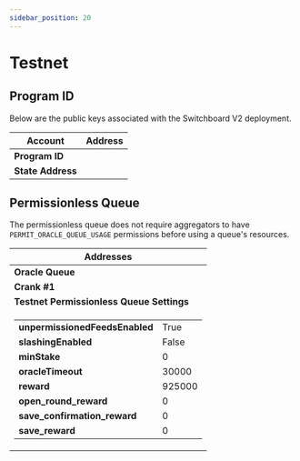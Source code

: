 ```yaml
---
sidebar_position: 20
---
```



# Testnet

## Program ID

Below are the public keys associated with the Switchboard V2 deployment.

<table>
  <thead>
    <tr>
      <th>Account</th>
      <th>Address</th>
    </tr>
  </thead>
  <tbody>
    <tr>
      <td>
        <b>Program ID</b>
      </td>
      <td>
        <PublicKeyButton publicKey="0xb91d3fef0eeb4e685dc85e739c7d3e2968784945be4424e92e2f86e2418bf271" />
      </td>
    </tr>
    <tr>
      <td>
        <b>State Address</b>
      </td>
      <td>
        <PublicKeyButton publicKey="0xb91d3fef0eeb4e685dc85e739c7d3e2968784945be4424e92e2f86e2418bf271" />
      </td>
    </tr>
  </tbody>
</table>

## Permissionless Queue

The permissionless queue does not require aggregators to have
`PERMIT_ORACLE_QUEUE_USAGE` permissions before using a queue's resources.

<table>
  <thead>
    <tr>
      <th colspan="2">Addresses</th>
    </tr>
  </thead>
  <tbody>
    <tr>
      <td>
        <b>Oracle Queue</b>
      </td>
      <td>
        <PublicKeyButton publicKey="0x9190d0fad0520ef650caa1ef8bd89da660d6eb617feabd618039b9c6bf11e802" />
      </td>
    </tr>
    <tr>
      <td>
        <b>Crank #1</b>
      </td>
      <td>
        <PublicKeyButton publicKey="0xd08a5107feb5f2df15c913702b0969ae4e22b3653a98c14fcd5e9e00cf8a039d" />
      </td>
    </tr>
    <tr>
      <td colspan="2">
        <div className="centeredText">
          <b>Testnet Permissionless Queue Settings</b>
        </div>
      </td>
    </tr>
    <tr>
      <td colspan="2">
        <table className="table_no_border">
          <tr>
            <td>
              <b>unpermissionedFeedsEnabled</b>
            </td>
            <td>True</td>
          </tr>
          <tr>
            <td>
              <b>slashingEnabled</b>
            </td>
            <td>False</td>
          </tr>
          <tr>
            <td>
              <b>minStake</b>
            </td>
            <td>0</td>
          </tr>
          <tr>
            <td>
              <b>oracleTimeout</b>
            </td>
            <td>30000</td>
          </tr>
          <tr>
            <td>
              <b>reward</b>
            </td>
            <td>925000</td>
          </tr>
          <tr>
            <td>
              <b>open_round_reward</b>
            </td>
            <td>0</td>
          </tr>
          <tr>
            <td>
              <b>save_confirmation_reward</b>
            </td>
            <td>0</td>
          </tr>
          <tr>
            <td>
              <b>save_reward</b>
            </td>
            <td>0</td>
          </tr>
        </table>
      </td>
    </tr>
  </tbody>
</table>
